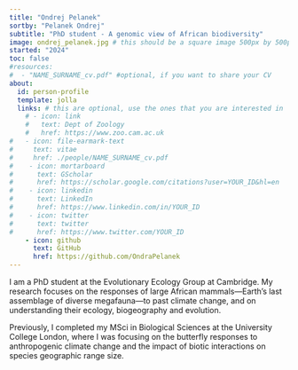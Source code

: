 ```yaml
---
title: "Ondrej Pelanek"
sortby: "Pelanek Ondrej"
subtitle: "PhD student - A genomic view of African biodiversity"
image: ondrej_pelanek.jpg # this should be a square image 500px by 500px (or possibly 250px by 250px???)
started: "2024"
toc: false
#resources: 
#  - "NAME_SURNAME_cv.pdf" #optional, if you want to share your CV
about:
  id: person-profile
  template: jolla
  links: # this are optional, use the ones that you are interested in
    # - icon: link
    #   text: Dept of Zoology
    #   href: https://www.zoo.cam.ac.uk
#   - icon: file-earmark-text
#     text: vitae
#     href: ./people/NAME_SURNAME_cv.pdf
#    - icon: mortarboard
#      text: GScholar
#      href: https://scholar.google.com/citations?user=YOUR_ID&hl=en
#    - icon: linkedin
#      text: LinkedIn
#      href: https://www.linkedin.com/in/YOUR_ID
#    - icon: twitter
#      text: twitter
#      href: https://www.twitter.com/YOUR_ID
    - icon: github
      text: GitHub
      href: https://github.com/OndraPelanek
---
```


:::{#person-profile}
:::


I am a PhD student at the Evolutionary Ecology Group at Cambridge. My research focuses on the responses of large African mammals—Earth's last assemblage of diverse megafauna—to past climate change, and on understanding their ecology, biogeography and evolution.

Previously, I completed my MSci in Biological Sciences at the University College London, where I was focusing on the butterfly responses to anthropogenic climate change and the impact of biotic interactions on species geographic range size.